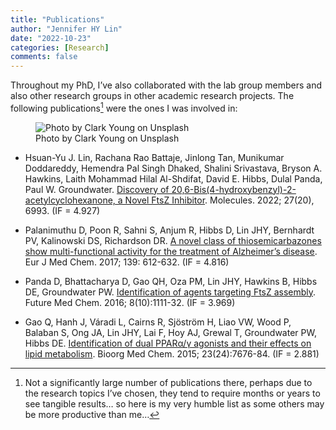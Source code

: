 ```yaml
---
title: "Publications"
author: "Jennifer HY Lin"
date: "2022-10-23"
categories: [Research]
comments: false
---
```


Throughout my PhD, I've also collaborated with the lab group members and also other research groups in other academic research projects. The following publications[^1] were the ones I was involved in:

[^1]: Not a significantly large number of publications there, perhaps due to the research topics I've chosen, they tend to require months or years to see tangible results... so here is my very humble list as some others may be more productive than me...

![Photo by Clark Young on Unsplash](Ink.jpg)

-   Hsuan-Yu J. Lin, Rachana Rao Battaje, Jinlong Tan, Munikumar Doddareddy, Hemendra Pal Singh Dhaked, Shalini Srivastava, Bryson A. Hawkins, Laith Mohammad Hilal Al-Shdifat, David E. Hibbs, Dulal Panda, Paul W. Groundwater. [Discovery of 20,6-Bis(4-hydroxybenzyl)-2-acetylcyclohexanone, a Novel FtsZ Inhibitor](https://doi.org/10.3390/molecules27206993). Molecules. 2022; 27(20), 6993. (IF = 4.927)

-   Palanimuthu D, Poon R, Sahni S, Anjum R, Hibbs D, Lin JHY, Bernhardt PV, Kalinowski DS, Richardson DR. [A novel class of thiosemicarbazones show multi-functional activity for the treatment of Alzheimer's disease](https://pubmed.ncbi.nlm.nih.gov/28841514/). Eur J Med Chem. 2017; 139: 612-632. (IF = 4.816)

-   Panda D, Bhattacharya D, Gao QH, Oza PM, Lin JHY, Hawkins B, Hibbs DE, Groundwater PW. [Identification of agents targeting FtsZ assembly](https://pubmed.ncbi.nlm.nih.gov/27284850/). Future Med Chem. 2016; 8(10):1111-32. (IF = 3.969)

-   Gao Q, Hanh J, Váradi L, Cairns R, Sjöström H, Liao VW, Wood P, Balaban S, Ong JA, Lin JHY, Lai F, Hoy AJ, Grewal T, Groundwater PW, Hibbs DE. [Identification of dual PPARα/γ agonists and their effects on lipid metabolism](https://pubmed.ncbi.nlm.nih.gov/26616289/). Bioorg Med Chem. 2015; 23(24):7676-84. (IF = 2.881)
